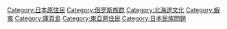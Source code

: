 {{Commonscat|Ainu}}

[[Category:日本原住民|Category:日本原住民]]
[[Category:俄罗斯族群|Category:俄罗斯族群]]
[[Category:北海道文化|Category:北海道文化]]
[[Category:蝦夷|Category:蝦夷]]
[[Category:庫頁島|Category:庫頁島]]
[[Category:東亞原住民|Category:東亞原住民]]
[[Category:日本民族問題|Category:日本民族問題]]